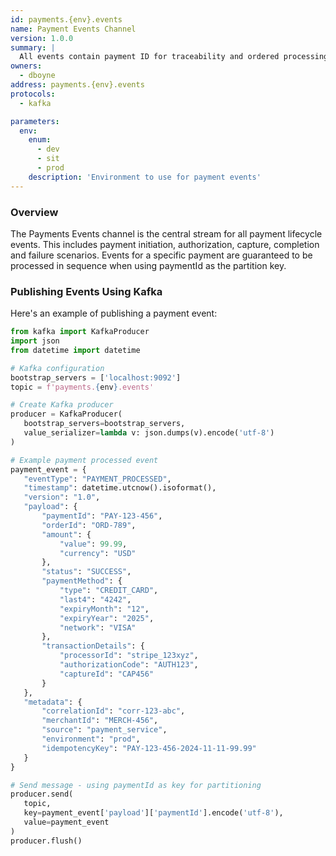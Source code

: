 ```yaml
---
id: payments.{env}.events
name: Payment Events Channel
version: 1.0.0
summary: |
  All events contain payment ID for traceability and ordered processing.
owners:
  - dboyne
address: payments.{env}.events
protocols:
  - kafka

parameters:
  env:
    enum:
      - dev
      - sit
      - prod
    description: 'Environment to use for payment events'
---
```


### Overview

The Payments Events channel is the central stream for all payment lifecycle events. This includes payment initiation, authorization, capture, completion and failure scenarios. Events for a specific payment are guaranteed to be processed in sequence when using paymentId as the partition key.

<ChannelInformation />

### Publishing Events Using Kafka

Here's an example of publishing a payment event:

```python
from kafka import KafkaProducer
import json
from datetime import datetime

# Kafka configuration
bootstrap_servers = ['localhost:9092']
topic = f'payments.{env}.events'

# Create Kafka producer
producer = KafkaProducer(
   bootstrap_servers=bootstrap_servers,
   value_serializer=lambda v: json.dumps(v).encode('utf-8')
)

# Example payment processed event
payment_event = {
   "eventType": "PAYMENT_PROCESSED",
   "timestamp": datetime.utcnow().isoformat(),
   "version": "1.0",
   "payload": {
       "paymentId": "PAY-123-456",
       "orderId": "ORD-789",
       "amount": {
           "value": 99.99,
           "currency": "USD"
       },
       "status": "SUCCESS",
       "paymentMethod": {
           "type": "CREDIT_CARD",
           "last4": "4242",
           "expiryMonth": "12",
           "expiryYear": "2025",
           "network": "VISA"
       },
       "transactionDetails": {
           "processorId": "stripe_123xyz",
           "authorizationCode": "AUTH123",
           "captureId": "CAP456"
       }
   },
   "metadata": {
       "correlationId": "corr-123-abc",
       "merchantId": "MERCH-456",
       "source": "payment_service",
       "environment": "prod",
       "idempotencyKey": "PAY-123-456-2024-11-11-99.99"
   }
}

# Send message - using paymentId as key for partitioning
producer.send(
   topic,
   key=payment_event['payload']['paymentId'].encode('utf-8'),
   value=payment_event
)
producer.flush()
```
